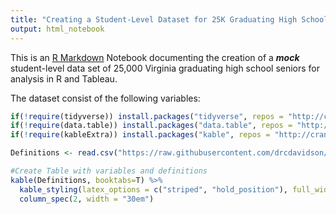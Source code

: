 ```yaml
---
title: "Creating a Student-Level Dataset for 25K Graduating High School Seniors For Analysis in R & Tableau"
output: html_notebook
---
```


This is an [R Markdown](http://rmarkdown.rstudio.com) Notebook documenting the creation of a ***mock*** student-level data set of 25,000 Virginia graduating high school seniors for analysis in R and Tableau.

The dataset consist of the following variables:

```r
if(!require(tidyverse)) install.packages("tidyverse", repos = "http://cran.us.r-project.org")
if(!require(data.table)) install.packages("data.table", repos = "http://cran.us.r-project.org")
if(!require(kableExtra)) install.packages("kable", repos = "http://cran.us.r-project.org")

Definitions <- read.csv("https://raw.githubusercontent.com/drcdavidson/mock_HSgrads/main/Variable_Definitions.csv")

#Create Table with variables and definitions
kable(Definitions, booktabs=T) %>%
  kable_styling(latex_options = c("striped", "hold_position"), full_width = F) %>%
  column_spec(2, width = "30em")
```


